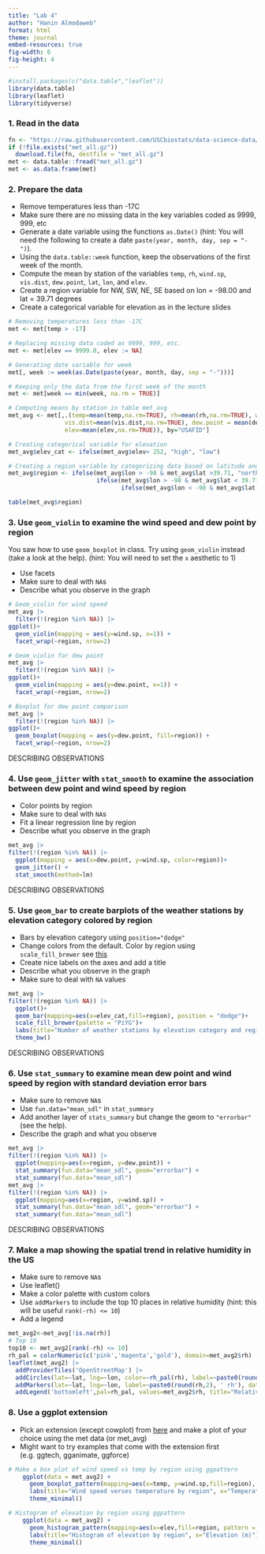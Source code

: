 ```yaml
---
title: "Lab 4"
author: "Hanin Almodaweb"
format: html
theme: journal
embed-resources: true
fig-width: 6
fig-height: 4
---
```


```r
#install.packages(c("data.table","leaflet"))
library(data.table)
library(leaflet)
library(tidyverse)
```

### 1. Read in the data

```r
fn <- "https://raw.githubusercontent.com/USCbiostats/data-science-data/master/02_met/met_all.gz"
if (!file.exists("met_all.gz"))
  download.file(fn, destfile = "met_all.gz")
met <- data.table::fread("met_all.gz")
met <- as.data.frame(met)
```

### 2. Prepare the data
-   Remove temperatures less than -17C
-   Make sure there are no missing data in the key variables coded as 9999, 999, etc
-   Generate a date variable using the functions `as.Date()` (hint: You will need the following to create a date `paste(year, month, day, sep = "-")`).
-   Using the `data.table::week` function, keep the observations of the first week of the month.
-   Compute the mean by station of the variables `temp`, `rh`, `wind.sp`, `vis.dist`, `dew.point`, `lat`, `lon`, and `elev`.
-   Create a region variable for NW, SW, NE, SE based on lon = -98.00 and lat = 39.71 degrees
-   Create a categorical variable for elevation as in the lecture slides

```r
# Removing temperatures less than -17C
met <- met[temp > -17]

# Replacing missing data coded as 9999, 999, etc.
met <- met[elev == 9999.0, elev := NA]

# Generating date variable for week
met[, week := week(as.Date(paste(year, month, day, sep = "-")))]

# Keeping only the data from the first week of the month
met <- met[week == min(week, na.rm = TRUE)]

# Computing means by station in table met_avg
met_avg <- met[,.(temp=mean(temp,na.rm=TRUE), rh=mean(rh,na.rm=TRUE), wind.sp=mean(wind.sp,na.rm=TRUE), 
                vis.dist=mean(vis.dist,na.rm=TRUE), dew.point = mean(dew.point, na.rm=TRUE), lat=mean(lat), lon=mean(lon), 
                elev=mean(elev,na.rm=TRUE)), by="USAFID"]

# Creating categorical variable for elevation
met_avg$elev_cat <- ifelse(met_avg$elev> 252, "high", "low")

# Creating a region variable by categorizing data based on latitude and longitude
met_avg$region <- ifelse(met_avg$lon > -98 & met_avg$lat >39.71, "north east",
                         ifelse(met_avg$lon > -98 & met_avg$lat < 39.71, "south east",
                                ifelse(met_avg$lon < -98 & met_avg$lat >39.71, "north west", "south west")))

table(met_avg$region)
```

### 3. Use `geom_violin` to examine the wind speed and dew point by region

You saw how to use `geom_boxplot` in class. Try using `geom_violin` instead (take a look at the help).
(hint: You will need to set the `x` aesthetic to 1)

- Use facets
- Make sure to deal with `NA`s
- Describe what you observe in the graph

```r
# Geom_violin for wind speed
met_avg |>
  filter(!(region %in% NA)) |>
ggplot()+
  geom_violin(mapping = aes(y=wind.sp, x=1)) +
  facet_wrap(~region, nrow=2)

# Geom_violin for dew point
met_avg |>
  filter(!(region %in% NA)) |>
ggplot()+
  geom_violin(mapping = aes(y=dew.point, x=1)) +
  facet_wrap(~region, nrow=2)

# Boxplot for dew point comparison
met_avg |>
  filter(!(region %in% NA)) |>
ggplot()+
  geom_boxplot(mapping = aes(y=dew.point, fill=region)) +
  facet_wrap(~region, nrow=2)
```

DESCRIBING OBSERVATIONS

### 4. Use `geom_jitter` with `stat_smooth` to examine the association between dew point and wind speed by region
-   Color points by region
-   Make sure to deal with `NA`s
-   Fit a linear regression line by region
-   Describe what you observe in the graph

```r
met_avg |>
filter(!(region %in% NA)) |>
  ggplot(mapping = aes(x=dew.point, y=wind.sp, color=region))+
  geom_jitter() + 
  stat_smooth(method=lm)
```

DESCRIBING OBSERVATIONS

### 5. Use `geom_bar` to create barplots of the weather stations by elevation category colored by region
-   Bars by elevation category using `position="dodge"`
-   Change colors from the default. Color by region using `scale_fill_brewer` see [this](http://rstudio-pubs-static.s3.amazonaws.com/5312_98fc1aba2d5740dd849a5ab797cc2c8d.html)
-   Create nice labels on the axes and add a title
-   Describe what you observe in the graph
-   Make sure to deal with `NA` values

```r
met_avg |>
filter(!(region %in% NA)) |>
  ggplot()+
  geom_bar(mapping=aes(x=elev_cat,fill=region), position = "dodge")+
  scale_fill_brewer(palette = "PiYG")+
  labs(title="Number of weather stations by elevation category and region", x="Elevation Category", y= "Count")+
  theme_bw()
```

DESCRIBING OBSERVATIONS

### 6. Use `stat_summary` to examine mean dew point and wind speed by region with standard deviation error bars
-   Make sure to remove `NA`s
-   Use `fun.data="mean_sdl"` in `stat_summary`
-   Add another layer of `stats_summary` but change the geom to `"errorbar"` (see the help).
-   Describe the graph and what you observe

```r
met_avg |>
filter(!(region %in% NA)) |>
  ggplot(mapping=aes(x=region, y=dew.point)) +
  stat_summary(fun.data="mean_sdl", geom="errorbar") +
  stat_summary(fun.data="mean_sdl")
met_avg |>
filter(!(region %in% NA)) |>
  ggplot(mapping=aes(x=region, y=wind.sp)) +
  stat_summary(fun.data="mean_sdl", geom="errorbar") +
  stat_summary(fun.data="mean_sdl")
```

DESCRIBING OBSERVATIONS

### 7. Make a map showing the spatial trend in relative humidity in the US
-   Make sure to remove `NA`s
-   Use leaflet()
-   Make a color palette with custom colors
-   Use `addMarkers` to include the top 10 places in relative humidity (hint: this will be useful `rank(-rh) <= 10`)
-   Add a legend

```r
met_avg2<-met_avg[!is.na(rh)]
# Top 10
top10 <- met_avg2[rank(-rh) <= 10]
rh_pal = colorNumeric(c('pink','magenta','gold'), domain=met_avg2$rh)
leaflet(met_avg2) |>
  addProviderTiles('OpenStreetMap') |>
  addCircles(lat=~lat, lng=~lon, color=~rh_pal(rh), label=~paste0(round(rh,2), ' rh'), opacity=1,fillOpacity=1, radius=500) |>
  addMarkers(lat=~lat, lng=~lon, label=~paste0(round(rh,2), ' rh'), data = top5) |>
  addLegend('bottomleft',pal=rh_pal, values=met_avg2$rh, title="Relative Humidity", opacity=1)
```

### 8. Use a ggplot extension
-   Pick an extension (except cowplot) from [here](https://exts.ggplot2.tidyverse.org/gallery/) and make a plot of your choice using the met data (or met_avg)
-   Might want to try examples that come with the extension first (e.g. ggtech, gganimate, ggforce)

```r
# Make a box plot of wind speed vs temp by region using ggpattern
    ggplot(data = met_avg2) +
      geom_boxplot_pattern(mapping=aes(x=temp, y=wind.sp,fill=region), pattern = "placeholder", pattern_type = "bear") +
      labs(title="Wind speed verses temperature by region", x="Temperature (C)", y= "Wind Speed (m/s)") +
      theme_minimal()

# Histogram of elevation by region using ggpattern
    ggplot(data = met_avg2) +
      geom_histogram_pattern(mapping=aes(x=elev,fill=region, pattern = "stripe"), position = "identity") +
      labs(title="Histogram of elevation by region", x="Elevation (m)") +
      theme_minimal()
```

